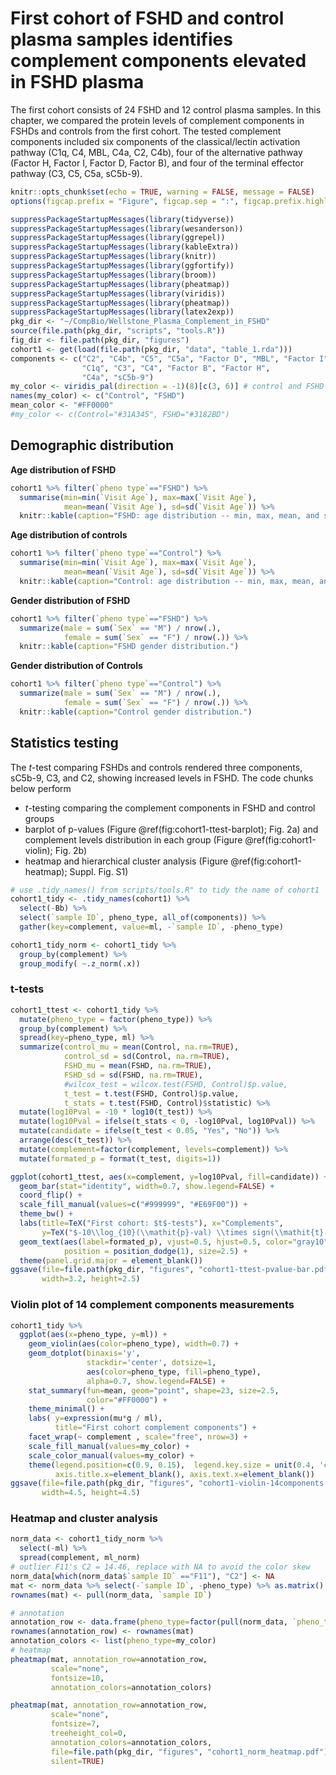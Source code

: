 # First cohort of FSHD and control plasma samples identifies complement components elevated in FSHD plasma {#first-cohort}

The first cohort consists of 24 FSHD and 12 control plasma samples.
In this chapter, we compared the protein levels of complement components in  FSHDs and controls from the first cohort.  The tested complement components included six components of the classical/lectin activation pathway (C1q, C4, MBL, C4a, C2, C4b), four of the alternative pathway (Factor H, Factor I, Factor D, Factor B), and four of the terminal effector pathway (C3, C5, C5a, sC5b-9). 

```r
knitr::opts_chunk$set(echo = TRUE, warning = FALSE, message = FALSE)
options(figcap.prefix = "Figure", figcap.sep = ":", figcap.prefix.highlight = "**")
```

```r
suppressPackageStartupMessages(library(tidyverse))
suppressPackageStartupMessages(library(wesanderson))
suppressPackageStartupMessages(library(ggrepel))
suppressPackageStartupMessages(library(kableExtra))
suppressPackageStartupMessages(library(knitr))
suppressPackageStartupMessages(library(ggfortify))
suppressPackageStartupMessages(library(broom))
suppressPackageStartupMessages(library(pheatmap))
suppressPackageStartupMessages(library(viridis))
suppressPackageStartupMessages(library(pheatmap))
suppressPackageStartupMessages(library(latex2exp))
pkg_dir <- "~/CompBio/Wellstone_Plasma_Complement_in_FSHD"
source(file.path(pkg_dir, "scripts", "tools.R"))
fig_dir <- file.path(pkg_dir, "figures")
cohort1 <- get(load(file.path(pkg_dir, "data", "table_1.rda")))
components <- c("C2", "C4b", "C5", "C5a", "Factor D", "MBL", "Factor I",
                "C1q", "C3", "C4", "Factor B", "Factor H",
                "C4a", "sC5b-9")
my_color <- viridis_pal(direction = -1)(8)[c(3, 6)] # control and FSHD
names(my_color) <- c("Control", "FSHD")
mean_color <- "#FF0000"
#my_color <- c(Control="#31A345", FSHD="#3182BD")
```

## Demographic distribution

**Age distribution of FSHD**
```r
cohort1 %>% filter(`pheno type`=="FSHD") %>%
  summarise(min=min(`Visit Age`), max=max(`Visit Age`),
            mean=mean(`Visit Age`), sd=sd(`Visit Age`)) %>%
  knitr::kable(caption="FSHD: age distribution -- min, max, mean, and standard deviation. ")
```

**Age distribution of controls**
```r
cohort1 %>% filter(`pheno type`=="Control") %>%
  summarise(min=min(`Visit Age`), max=max(`Visit Age`),
            mean=mean(`Visit Age`), sd=sd(`Visit Age`)) %>%
  knitr::kable(caption="Control: age distribution -- min, max, mean, and standard deviation.")
```

**Gender distribution of FSHD**
```r
cohort1 %>% filter(`pheno type`=="FSHD") %>%
  summarize(male = sum(`Sex` == "M") / nrow(.),
            female = sum(`Sex` == "F") / nrow(.)) %>%
  knitr::kable(caption="FSHD gender distribution.")
```

**Gender distribution of Controls**
```r
cohort1 %>% filter(`pheno type`=="Control") %>%
  summarize(male = sum(`Sex` == "M") / nrow(.),
            female = sum(`Sex` == "F") / nrow(.)) %>%
  knitr::kable(caption="Control gender distribution.")
```

## Statistics testing

The $t$-test comparing FSHDs and controls rendered three components, sC5b-9, C3, and C2, showing increased levels in FSHD. The code chunks below perform  

- $t$-testing comparing the complement components in FSHD and control groups  
- barplot of p-values (Figure \@ref(fig:cohort1-ttest-barplot); Fig. 2a) and complement levels distribution in each group (Figure \@ref(fig:cohort1-violin); Fig. 2b)       
- heatmap and hierarchical cluster analysis (Figure \@ref(fig:cohort1-heatmap); Suppl. Fig. S1)       

```r
# use .tidy_names() from scripts/tools.R" to tidy the name of cohort1
cohort1_tidy <- .tidy_names(cohort1) %>%
  select(-Bb) %>%
  select(`sample ID`, pheno_type, all_of(components)) %>%
  gather(key=complement, value=ml, -`sample ID`, -pheno_type)

cohort1_tidy_norm <- cohort1_tidy %>%
  group_by(complement) %>%
  group_modify( ~.z_norm(.x))
```


### t-tests
```r
cohort1_ttest <- cohort1_tidy %>%
  mutate(pheno_type = factor(pheno_type)) %>%
  group_by(complement) %>%
  spread(key=pheno_type, ml) %>%
  summarize(control_mu = mean(Control, na.rm=TRUE),
            control_sd = sd(Control, na.rm=TRUE),
            FSHD_mu = mean(FSHD, na.rm=TRUE),
            FSHD_sd = sd(FSHD, na.rm=TRUE),
            #wilcox_test = wilcox.test(FSHD, Control)$p.value,
            t_test = t.test(FSHD, Control)$p.value,
            t_stats = t.test(FSHD, Control)$statistic) %>%
  mutate(log10Pval = -10 * log10(t_test)) %>%
  mutate(log10Pval = ifelse(t_stats < 0, -log10Pval, log10Pval)) %>%
  mutate(candidate = ifelse(t_test < 0.05, "Yes", "No")) %>%
  arrange(desc(t_test)) %>%
  mutate(complement=factor(complement, levels=complement)) %>%
  mutate(formated_p = format(t_test, digits=1))
```
```r
ggplot(cohort1_ttest, aes(x=complement, y=log10Pval, fill=candidate)) +
  geom_bar(stat="identity", width=0.7, show.legend=FALSE) +
  coord_flip() +
  scale_fill_manual(values=c("#999999", "#E69F00")) +
  theme_bw() +
  labs(title=TeX("First cohort: $t$-tests"), x="Complements",
       y=TeX("$-10\\log_{10}(\\mathit{p}-val) \\times sign(\\mathit{t}-stats)$")) +
  geom_text(aes(label=formated_p), vjust=0.5, hjust=0.5, color="gray10",
            position = position_dodge(1), size=2.5) +
  theme(panel.grid.major = element_blank())
ggsave(file=file.path(pkg_dir, "figures", "cohort1-ttest-pvalue-bar.pdf"),
       width=3.2, height=2.5)  
```


### Violin plot of 14 complement components measurements
```r
cohort1_tidy %>%
  ggplot(aes(x=pheno_type, y=ml)) +
    geom_violin(aes(color=pheno_type), width=0.7) +
    geom_dotplot(binaxis='y', 
                 stackdir='center', dotsize=1, 
                 aes(color=pheno_type, fill=pheno_type), 
                 alpha=0.7, show.legend=FALSE) +
    stat_summary(fun=mean, geom="point", shape=23, size=2.5,
                 color="#FF0000") +
    theme_minimal() +
    labs( y=expression(mu*g / ml), 
          title="First cohort complement components") +
    facet_wrap(~ complement , scale="free", nrow=3) +
    scale_fill_manual(values=my_color) +
    scale_color_manual(values=my_color) +
    theme(legend.position=c(0.9, 0.15),  legend.key.size = unit(0.4, 'cm'),
          axis.title.x=element_blank(), axis.text.x=element_blank())
ggsave(file=file.path(pkg_dir, "figures", "cohort1-violin-14components.pdf"),
       width=4.5, height=4.5)
```

### Heatmap and cluster analysis
```r
norm_data <- cohort1_tidy_norm %>%
  select(-ml) %>%
  spread(complement, ml_norm)
# outlier F11's C2 = 14.46, replace with NA to avoid the color skew
norm_data[which(norm_data$`sample ID` =="F11"), "C2"] <- NA
mat <- norm_data %>% select(-`sample ID`, -pheno_type) %>% as.matrix()
rownames(mat) <- pull(norm_data, `sample ID`)

# annotation
annotation_row <- data.frame(pheno_type=factor(pull(norm_data, `pheno_type`)))
rownames(annotation_row) <- rownames(mat)
annotation_colors <- list(pheno_type=my_color)
# heatmap
pheatmap(mat, annotation_row=annotation_row,
         scale="none",
         fontsize=10,
         annotation_colors=annotation_colors)
```

```r
pheatmap(mat, annotation_row=annotation_row,
         scale="none",
         fontsize=7, 
         treeheight_col=0,
         annotation_colors=annotation_colors,
         file=file.path(pkg_dir, "figures", "cohort1_norm_heatmap.pdf"),
         silent=TRUE)
```

